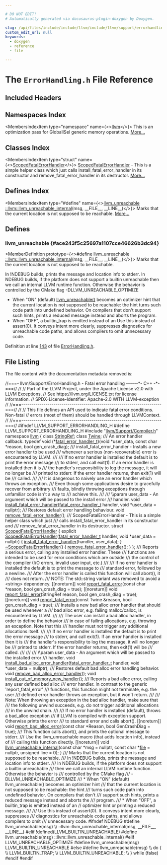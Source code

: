 ```yaml
---

# DO NOT EDIT!
# Automatically generated via docusaurus-plugin-doxygen by Doxygen.

slug: /api/files/include/include/llvm/include/llvm/support/errorhandling-h
custom_edit_url: null
keywords:
  - doxygen
  - reference
  - file

---
```





# The `ErrorHandling.h` File Reference

<DoxygenPage pluginConfig={pluginConfig}>



## Included Headers

<IncludesList>
<IncludesListItem
  filePath="llvm/Support/Compiler.h"
  permalink="/docs/api/files/include/include/llvm/include/llvm/support/compiler-h"
  isLocal="true" />
</IncludesList>

## Namespaces Index

<MembersIndex>

<MembersIndexItem
  type="namespace"
  name={<><a href="/docs/api/namespaces/llvm">llvm</a></>}>
This is an optimization pass for GlobalISel generic memory operations. <a href="/docs/api/namespaces/llvm/#details">More...</a>
</MembersIndexItem>

</MembersIndex>

## Classes Index

<MembersIndex>

<MembersIndexItem
  type="struct"
  name={<><a href="/docs/api/structs/llvm/scopedfatalerrorhandler">ScopedFatalErrorHandler</a></>}>
<a href="/docs/api/structs/llvm/scopedfatalerrorhandler">ScopedFatalErrorHandler</a> - This is a simple helper class which just calls install&#95;fatal&#95;error&#95;handler in its constructor and remove&#95;fatal&#95;error&#95;handler in its destructor. <a href="/docs/api/structs/llvm/scopedfatalerrorhandler/#details">More...</a>
</MembersIndexItem>

</MembersIndex>

## Defines Index

<MembersIndex>

<MembersIndexItem
  type="#define"
  name={<><a href="#ace243f5c25697a1107cce46626b3dc94">llvm&#95;unreachable</a>&nbsp;&nbsp;&nbsp;  <a href="/docs/api/namespaces/llvm/#a8cb1f2bd469f8a823857a1cf1447a0e3">::llvm::llvm&#95;unreachable&#95;internal</a>(msg, &#95;&#95;FILE&#95;&#95;, &#95;&#95;LINE&#95;&#95;)</>}>
Marks that the current location is not supposed to be reachable. <a href="#ace243f5c25697a1107cce46626b3dc94">More...</a>
</MembersIndexItem>

</MembersIndex>


<SectionDefinition>

## Defines

### llvm&#95;unreachable {#ace243f5c25697a1107cce46626b3dc94}

<MemberDefinition
  prototype={<>#define llvm&#95;unreachable&nbsp;&nbsp;&nbsp;  <a href="/docs/api/namespaces/llvm/#a8cb1f2bd469f8a823857a1cf1447a0e3">::llvm::llvm&#95;unreachable&#95;internal</a>(msg, &#95;&#95;FILE&#95;&#95;, &#95;&#95;LINE&#95;&#95;)</>}>
Marks that the current location is not supposed to be reachable.

In !NDEBUG builds, prints the message and location info to stderr. In NDEBUG builds, if the platform does not support a builtin unreachable then we call an internal LLVM runtime function. Otherwise the behavior is controlled by the CMake flag -DLLVM&#95;UNREACHABLE&#95;OPTIMIZE
<ul>
<li>When &quot;ON&quot; (default) <a href="#ace243f5c25697a1107cce46626b3dc94">llvm&#95;unreachable()</a> becomes an optimizer hint that the current location is not supposed to be reachable: the hint turns such code path into undefined behavior. On compilers that don&#39;t support such hints, prints a reduced message instead and aborts the program.</li>
<li>When &quot;OFF&quot;, a builtin&#95;trap is emitted instead of an Use this instead of assert(0). It conveys intent more clearly, suppresses diagnostics for unreachable code paths, and allows compilers to omit unnecessary code.</li>
</ul>

Definition at line <a href="#l00143">143</a> of file <a href="/docs/api/files/include/include/llvm/include/llvm/support/errorhandling-h">ErrorHandling.h</a>.
</MemberDefinition>

</SectionDefinition>

## File Listing

The file content with the documentation metadata removed is:

<ProgramListing>

<Link id="l00001" /><CodeLine lineNumber="1"><Highlight kind="comment">//===- llvm/Support/ErrorHandling.h - Fatal error handling ------&#42;- C++ -&#42;-===//</Highlight><Highlight kind="normal"></Highlight></CodeLine>
<Link id="l00002" /><CodeLine lineNumber="2"><Highlight kind="normal"></Highlight><Highlight kind="comment">//</Highlight><Highlight kind="normal"></Highlight></CodeLine>
<Link id="l00003" /><CodeLine lineNumber="3"><Highlight kind="normal"></Highlight><Highlight kind="comment">// Part of the LLVM Project, under the Apache License v2.0 with LLVM Exceptions.</Highlight><Highlight kind="normal"></Highlight></CodeLine>
<Link id="l00004" /><CodeLine lineNumber="4"><Highlight kind="normal"></Highlight><Highlight kind="comment">// See https://llvm.org/LICENSE.txt for license information.</Highlight><Highlight kind="normal"></Highlight></CodeLine>
<Link id="l00005" /><CodeLine lineNumber="5"><Highlight kind="normal"></Highlight><Highlight kind="comment">// SPDX-License-Identifier: Apache-2.0 WITH LLVM-exception</Highlight><Highlight kind="normal"></Highlight></CodeLine>
<Link id="l00006" /><CodeLine lineNumber="6"><Highlight kind="normal"></Highlight><Highlight kind="comment">//</Highlight><Highlight kind="normal"></Highlight></CodeLine>
<Link id="l00007" /><CodeLine lineNumber="7"><Highlight kind="normal"></Highlight><Highlight kind="comment">//===----------------------------------------------------------------------===//</Highlight><Highlight kind="normal"></Highlight></CodeLine>
<Link id="l00008" /><CodeLine lineNumber="8"><Highlight kind="normal"></Highlight><Highlight kind="comment">//</Highlight><Highlight kind="normal"></Highlight></CodeLine>
<Link id="l00009" /><CodeLine lineNumber="9"><Highlight kind="normal"></Highlight><Highlight kind="comment">// This file defines an API used to indicate fatal error conditions.  Non-fatal</Highlight><Highlight kind="normal"></Highlight></CodeLine>
<Link id="l00010" /><CodeLine lineNumber="10"><Highlight kind="normal"></Highlight><Highlight kind="comment">// errors (most of them) should be handled through LLVMContext.</Highlight><Highlight kind="normal"></Highlight></CodeLine>
<Link id="l00011" /><CodeLine lineNumber="11"><Highlight kind="normal"></Highlight><Highlight kind="comment">//</Highlight><Highlight kind="normal"></Highlight></CodeLine>
<Link id="l00012" /><CodeLine lineNumber="12"><Highlight kind="normal"></Highlight><Highlight kind="comment">//===----------------------------------------------------------------------===//</Highlight><Highlight kind="normal"></Highlight></CodeLine>
<Link id="l00013" /><CodeLine lineNumber="13"><Highlight kind="normal"></Highlight></CodeLine>
<Link id="l00014" /><CodeLine lineNumber="14"><Highlight kind="normal"></Highlight><Highlight kind="preprocessor">#ifndef LLVM&#95;SUPPORT&#95;ERRORHANDLING&#95;H</Highlight><Highlight kind="normal"></Highlight></CodeLine>
<Link id="l00015" /><CodeLine lineNumber="15"><Highlight kind="normal"></Highlight><Highlight kind="preprocessor">#define LLVM&#95;SUPPORT&#95;ERRORHANDLING&#95;H</Highlight><Highlight kind="normal"></Highlight></CodeLine>
<Link id="l00016" /><CodeLine lineNumber="16"><Highlight kind="normal"></Highlight></CodeLine>
<Link id="l00017" /><CodeLine lineNumber="17"><Highlight kind="normal"></Highlight><Highlight kind="preprocessor">#include &quot;<a href="/docs/api/files/include/include/llvm/include/llvm/support/compiler-h">llvm/Support/Compiler.h</a>&quot;</Highlight><Highlight kind="normal"></Highlight></CodeLine>
<Link id="l00018" /><CodeLine lineNumber="18"><Highlight kind="normal"></Highlight></CodeLine>
<Link id="l00019" /><CodeLine lineNumber="19"><Highlight kind="normal"></Highlight><Highlight kind="keyword">namespace </Highlight><Highlight kind="normal"><a href="/docs/api/namespaces/llvm">llvm</a> &#123;</Highlight></CodeLine>
<Link id="l00020" /><CodeLine lineNumber="20"><Highlight kind="normal">  </Highlight><Highlight kind="keyword">class </Highlight><Highlight kind="normal"><a href="/docs/api/classes/llvm/stringref">StringRef</a>;</Highlight></CodeLine>
<Link id="l00021" /><CodeLine lineNumber="21"><Highlight kind="normal">  </Highlight><Highlight kind="keyword">class </Highlight><Highlight kind="normal"><a href="/docs/api/classes/llvm/twine">Twine</a>;</Highlight></CodeLine>
<Link id="l00022" /><CodeLine lineNumber="22"><Highlight kind="normal"></Highlight><Highlight kind="comment"></Highlight></CodeLine>
<Link id="l00023" /><CodeLine lineNumber="23"><Highlight kind="comment">  /// An error handler callback.</Highlight><Highlight kind="normal"></Highlight></CodeLine>
<Link id="l00024" /><CodeLine lineNumber="24" lineLink="/docs/api/namespaces/llvm/#a2965d7e028169f52bdc0f73a65617340"><Highlight kind="normal">  </Highlight><Highlight kind="keyword">typedef</Highlight><Highlight kind="normal"> void (&#42;<a href="/docs/api/namespaces/llvm/#a2965d7e028169f52bdc0f73a65617340">fatal&#95;error&#95;handler&#95;t</a>)(</Highlight><Highlight kind="keywordtype">void</Highlight><Highlight kind="normal"> &#42;user&#95;data,</Highlight></CodeLine>
<Link id="l00025" /><CodeLine lineNumber="25"><Highlight kind="normal">                                        </Highlight><Highlight kind="keyword">const</Highlight><Highlight kind="normal"> </Highlight><Highlight kind="keywordtype">char</Highlight><Highlight kind="normal"> &#42;reason,</Highlight></CodeLine>
<Link id="l00026" /><CodeLine lineNumber="26"><Highlight kind="normal">                                        </Highlight><Highlight kind="keywordtype">bool</Highlight><Highlight kind="normal"> gen&#95;crash&#95;diag);</Highlight></CodeLine>
<Link id="l00027" /><CodeLine lineNumber="27"><Highlight kind="normal"></Highlight><Highlight kind="comment"></Highlight></CodeLine>
<Link id="l00028" /><CodeLine lineNumber="28"><Highlight kind="comment">  /// install&#95;fatal&#95;error&#95;handler - Installs a new error handler to be used</Highlight></CodeLine>
<Link id="l00029" /><CodeLine lineNumber="29"><Highlight kind="comment">  /// whenever a serious (non-recoverable) error is encountered by LLVM.</Highlight></CodeLine>
<Link id="l00030" /><CodeLine lineNumber="30"><Highlight kind="comment">  ///</Highlight></CodeLine>
<Link id="l00031" /><CodeLine lineNumber="31"><Highlight kind="comment">  /// If no error handler is installed the default is to print the error message</Highlight></CodeLine>
<Link id="l00032" /><CodeLine lineNumber="32"><Highlight kind="comment">  /// to stderr, and call exit(1).  If an error handler is installed then it is</Highlight></CodeLine>
<Link id="l00033" /><CodeLine lineNumber="33"><Highlight kind="comment">  /// the handler&#39;s responsibility to log the message, it will no longer be</Highlight></CodeLine>
<Link id="l00034" /><CodeLine lineNumber="34"><Highlight kind="comment">  /// printed to stderr.  If the error handler returns, then exit(1) will be</Highlight></CodeLine>
<Link id="l00035" /><CodeLine lineNumber="35"><Highlight kind="comment">  /// called.</Highlight></CodeLine>
<Link id="l00036" /><CodeLine lineNumber="36"><Highlight kind="comment">  ///</Highlight></CodeLine>
<Link id="l00037" /><CodeLine lineNumber="37"><Highlight kind="comment">  /// It is dangerous to naively use an error handler which throws an exception.</Highlight></CodeLine>
<Link id="l00038" /><CodeLine lineNumber="38"><Highlight kind="comment">  /// Even though some applications desire to gracefully recover from arbitrary</Highlight></CodeLine>
<Link id="l00039" /><CodeLine lineNumber="39"><Highlight kind="comment">  /// faults, blindly throwing exceptions through unfamiliar code isn&#39;t a way to</Highlight></CodeLine>
<Link id="l00040" /><CodeLine lineNumber="40"><Highlight kind="comment">  /// achieve this.</Highlight></CodeLine>
<Link id="l00041" /><CodeLine lineNumber="41"><Highlight kind="comment">  ///</Highlight></CodeLine>
<Link id="l00042" /><CodeLine lineNumber="42"><Highlight kind="comment">  /// \\param user&#95;data - An argument which will be passed to the install error</Highlight></CodeLine>
<Link id="l00043" /><CodeLine lineNumber="43"><Highlight kind="comment">  /// handler.</Highlight><Highlight kind="normal"></Highlight></CodeLine>
<Link id="l00044" /><CodeLine lineNumber="44"><Highlight kind="normal">  </Highlight><Highlight kind="keywordtype">void</Highlight><Highlight kind="normal"> <a href="/docs/api/namespaces/llvm/#a2aeb96bbf49b1dd8f8a6cf1ceb4e86a7">install&#95;fatal&#95;error&#95;handler</a>(<a href="/docs/api/namespaces/llvm/#a2965d7e028169f52bdc0f73a65617340">fatal&#95;error&#95;handler&#95;t</a> handler,</Highlight></CodeLine>
<Link id="l00045" /><CodeLine lineNumber="45"><Highlight kind="normal">                                   </Highlight><Highlight kind="keywordtype">void</Highlight><Highlight kind="normal"> &#42;user&#95;data = </Highlight><Highlight kind="keyword">nullptr</Highlight><Highlight kind="normal">);</Highlight></CodeLine>
<Link id="l00046" /><CodeLine lineNumber="46"><Highlight kind="normal"></Highlight><Highlight kind="comment"></Highlight></CodeLine>
<Link id="l00047" /><CodeLine lineNumber="47"><Highlight kind="comment">  /// Restores default error handling behaviour.</Highlight><Highlight kind="normal"></Highlight></CodeLine>
<Link id="l00048" /><CodeLine lineNumber="48"><Highlight kind="normal">  </Highlight><Highlight kind="keywordtype">void</Highlight><Highlight kind="normal"> <a href="/docs/api/namespaces/llvm/#abdb4f14b8a339d669818c3c274d1add3">remove&#95;fatal&#95;error&#95;handler</a>();</Highlight></CodeLine>
<Link id="l00049" /><CodeLine lineNumber="49"><Highlight kind="normal"></Highlight><Highlight kind="comment"></Highlight></CodeLine>
<Link id="l00050" /><CodeLine lineNumber="50"><Highlight kind="comment">  /// ScopedFatalErrorHandler - This is a simple helper class which just</Highlight></CodeLine>
<Link id="l00051" /><CodeLine lineNumber="51"><Highlight kind="comment">  /// calls install&#95;fatal&#95;error&#95;handler in its constructor and</Highlight></CodeLine>
<Link id="l00052" /><CodeLine lineNumber="52"><Highlight kind="comment">  /// remove&#95;fatal&#95;error&#95;handler in its destructor.</Highlight><Highlight kind="normal"></Highlight></CodeLine>
<Link id="l00053" /><CodeLine lineNumber="53" lineLink="/docs/api/structs/llvm/scopedfatalerrorhandler"><Highlight kind="normal">  </Highlight><Highlight kind="keyword">struct </Highlight><Highlight kind="normal"><a href="/docs/api/structs/llvm/scopedfatalerrorhandler/#ab6d58ae60a445b2ac50c74d4fb295935">ScopedFatalErrorHandler</a> &#123;</Highlight></CodeLine>
<Link id="l00054" /><CodeLine lineNumber="54" lineLink="/docs/api/structs/llvm/scopedfatalerrorhandler/#ab6d58ae60a445b2ac50c74d4fb295935"><Highlight kind="normal">    </Highlight><Highlight kind="keyword">explicit</Highlight><Highlight kind="normal"> <a href="/docs/api/structs/llvm/scopedfatalerrorhandler/#ab6d58ae60a445b2ac50c74d4fb295935">ScopedFatalErrorHandler</a>(<a href="/docs/api/namespaces/llvm/#a2965d7e028169f52bdc0f73a65617340">fatal&#95;error&#95;handler&#95;t</a> handler,</Highlight></CodeLine>
<Link id="l00055" /><CodeLine lineNumber="55"><Highlight kind="normal">                                     </Highlight><Highlight kind="keywordtype">void</Highlight><Highlight kind="normal"> &#42;user&#95;data = </Highlight><Highlight kind="keyword">nullptr</Highlight><Highlight kind="normal">) &#123;</Highlight></CodeLine>
<Link id="l00056" /><CodeLine lineNumber="56"><Highlight kind="normal">      <a href="/docs/api/namespaces/llvm/#a2aeb96bbf49b1dd8f8a6cf1ceb4e86a7">install&#95;fatal&#95;error&#95;handler</a>(handler, user&#95;data);</Highlight></CodeLine>
<Link id="l00057" /><CodeLine lineNumber="57"><Highlight kind="normal">    &#125;</Highlight></CodeLine>
<Link id="l00058" /><CodeLine lineNumber="58"><Highlight kind="normal"></Highlight></CodeLine>
<Link id="l00059" /><CodeLine lineNumber="59" lineLink="/docs/api/structs/llvm/scopedfatalerrorhandler/#a74d9e4e112d5448ea58d065dd9696598"><Highlight kind="normal">    <a href="/docs/api/structs/llvm/scopedfatalerrorhandler/#a74d9e4e112d5448ea58d065dd9696598">~ScopedFatalErrorHandler</a>() &#123; <a href="/docs/api/namespaces/llvm/#abdb4f14b8a339d669818c3c274d1add3">remove&#95;fatal&#95;error&#95;handler</a>(); &#125;</Highlight></CodeLine>
<Link id="l00060" /><CodeLine lineNumber="60"><Highlight kind="normal">  &#125;;</Highlight></CodeLine>
<Link id="l00061" /><CodeLine lineNumber="61"><Highlight kind="normal"></Highlight><Highlight kind="comment"></Highlight></CodeLine>
<Link id="l00062" /><CodeLine lineNumber="62"><Highlight kind="comment">/// Reports a serious error, calling any installed error handler. These</Highlight></CodeLine>
<Link id="l00063" /><CodeLine lineNumber="63"><Highlight kind="comment">/// functions are intended to be used for error conditions which are outside</Highlight></CodeLine>
<Link id="l00064" /><CodeLine lineNumber="64"><Highlight kind="comment">/// the control of the compiler (I/O errors, invalid user input, etc.)</Highlight></CodeLine>
<Link id="l00065" /><CodeLine lineNumber="65"><Highlight kind="comment">///</Highlight></CodeLine>
<Link id="l00066" /><CodeLine lineNumber="66"><Highlight kind="comment">/// If no error handler is installed the default is to print the message to</Highlight></CodeLine>
<Link id="l00067" /><CodeLine lineNumber="67"><Highlight kind="comment">/// standard error, followed by a newline.</Highlight></CodeLine>
<Link id="l00068" /><CodeLine lineNumber="68"><Highlight kind="comment">/// After the error handler is called this function will call abort(), it</Highlight></CodeLine>
<Link id="l00069" /><CodeLine lineNumber="69"><Highlight kind="comment">/// does not return.</Highlight></CodeLine>
<Link id="l00070" /><CodeLine lineNumber="70"><Highlight kind="comment">/// NOTE: The std::string variant was removed to avoid a &lt;string&gt; dependency.</Highlight><Highlight kind="normal"></Highlight></CodeLine>
<Link id="l00071" /><CodeLine lineNumber="71"><Highlight kind="normal">&#91;&#91;noreturn&#93;&#93; </Highlight><Highlight kind="keywordtype">void</Highlight><Highlight kind="normal"> <a href="/docs/api/namespaces/llvm/#a7f2a3d4dcfee70225988aec53ff1e173">report&#95;fatal&#95;error</a>(</Highlight><Highlight kind="keyword">const</Highlight><Highlight kind="normal"> </Highlight><Highlight kind="keywordtype">char</Highlight><Highlight kind="normal"> &#42;reason,</Highlight></CodeLine>
<Link id="l00072" /><CodeLine lineNumber="72"><Highlight kind="normal">                                     </Highlight><Highlight kind="keywordtype">bool</Highlight><Highlight kind="normal"> gen&#95;crash&#95;diag = </Highlight><Highlight kind="keyword">true</Highlight><Highlight kind="normal">);</Highlight></CodeLine>
<Link id="l00073" /><CodeLine lineNumber="73"><Highlight kind="normal">&#91;&#91;noreturn&#93;&#93; </Highlight><Highlight kind="keywordtype">void</Highlight><Highlight kind="normal"> <a href="/docs/api/namespaces/llvm/#a7f2a3d4dcfee70225988aec53ff1e173">report&#95;fatal&#95;error</a>(StringRef reason,</Highlight></CodeLine>
<Link id="l00074" /><CodeLine lineNumber="74"><Highlight kind="normal">                                     </Highlight><Highlight kind="keywordtype">bool</Highlight><Highlight kind="normal"> gen&#95;crash&#95;diag = </Highlight><Highlight kind="keyword">true</Highlight><Highlight kind="normal">);</Highlight></CodeLine>
<Link id="l00075" /><CodeLine lineNumber="75"><Highlight kind="normal">&#91;&#91;noreturn&#93;&#93; </Highlight><Highlight kind="keywordtype">void</Highlight><Highlight kind="normal"> <a href="/docs/api/namespaces/llvm/#a7f2a3d4dcfee70225988aec53ff1e173">report&#95;fatal&#95;error</a>(</Highlight><Highlight kind="keyword">const</Highlight><Highlight kind="normal"> Twine &amp;reason,</Highlight></CodeLine>
<Link id="l00076" /><CodeLine lineNumber="76"><Highlight kind="normal">                                     </Highlight><Highlight kind="keywordtype">bool</Highlight><Highlight kind="normal"> gen&#95;crash&#95;diag = </Highlight><Highlight kind="keyword">true</Highlight><Highlight kind="normal">);</Highlight></CodeLine>
<Link id="l00077" /><CodeLine lineNumber="77"><Highlight kind="normal"></Highlight><Highlight kind="comment"></Highlight></CodeLine>
<Link id="l00078" /><CodeLine lineNumber="78"><Highlight kind="comment">/// Installs a new bad alloc error handler that should be used whenever a</Highlight></CodeLine>
<Link id="l00079" /><CodeLine lineNumber="79"><Highlight kind="comment">/// bad alloc error, e.g. failing malloc/calloc, is encountered by LLVM.</Highlight></CodeLine>
<Link id="l00080" /><CodeLine lineNumber="80"><Highlight kind="comment">///</Highlight></CodeLine>
<Link id="l00081" /><CodeLine lineNumber="81"><Highlight kind="comment">/// The user can install a bad alloc handler, in order to define the behavior</Highlight></CodeLine>
<Link id="l00082" /><CodeLine lineNumber="82"><Highlight kind="comment">/// in case of failing allocations, e.g. throwing an exception. Note that this</Highlight></CodeLine>
<Link id="l00083" /><CodeLine lineNumber="83"><Highlight kind="comment">/// handler must not trigger any additional allocations itself.</Highlight></CodeLine>
<Link id="l00084" /><CodeLine lineNumber="84"><Highlight kind="comment">///</Highlight></CodeLine>
<Link id="l00085" /><CodeLine lineNumber="85"><Highlight kind="comment">/// If no error handler is installed the default is to print the error message</Highlight></CodeLine>
<Link id="l00086" /><CodeLine lineNumber="86"><Highlight kind="comment">/// to stderr, and call exit(1).  If an error handler is installed then it is</Highlight></CodeLine>
<Link id="l00087" /><CodeLine lineNumber="87"><Highlight kind="comment">/// the handler&#39;s responsibility to log the message, it will no longer be</Highlight></CodeLine>
<Link id="l00088" /><CodeLine lineNumber="88"><Highlight kind="comment">/// printed to stderr.  If the error handler returns, then exit(1) will be</Highlight></CodeLine>
<Link id="l00089" /><CodeLine lineNumber="89"><Highlight kind="comment">/// called.</Highlight></CodeLine>
<Link id="l00090" /><CodeLine lineNumber="90"><Highlight kind="comment">///</Highlight></CodeLine>
<Link id="l00091" /><CodeLine lineNumber="91"><Highlight kind="comment">///</Highlight></CodeLine>
<Link id="l00092" /><CodeLine lineNumber="92"><Highlight kind="comment">/// \\param user&#95;data - An argument which will be passed to the installed error</Highlight></CodeLine>
<Link id="l00093" /><CodeLine lineNumber="93"><Highlight kind="comment">/// handler.</Highlight><Highlight kind="normal"></Highlight></CodeLine>
<Link id="l00094" /><CodeLine lineNumber="94"><Highlight kind="normal"></Highlight><Highlight kind="keywordtype">void</Highlight><Highlight kind="normal"> <a href="/docs/api/namespaces/llvm/#a311f776700d2c293136de3dd6b259c1d">install&#95;bad&#95;alloc&#95;error&#95;handler</a>(<a href="/docs/api/namespaces/llvm/#a2965d7e028169f52bdc0f73a65617340">fatal&#95;error&#95;handler&#95;t</a> handler,</Highlight></CodeLine>
<Link id="l00095" /><CodeLine lineNumber="95"><Highlight kind="normal">                                     </Highlight><Highlight kind="keywordtype">void</Highlight><Highlight kind="normal"> &#42;user&#95;data = </Highlight><Highlight kind="keyword">nullptr</Highlight><Highlight kind="normal">);</Highlight></CodeLine>
<Link id="l00096" /><CodeLine lineNumber="96"><Highlight kind="normal"></Highlight><Highlight kind="comment"></Highlight></CodeLine>
<Link id="l00097" /><CodeLine lineNumber="97"><Highlight kind="comment">/// Restores default bad alloc error handling behavior.</Highlight><Highlight kind="normal"></Highlight></CodeLine>
<Link id="l00098" /><CodeLine lineNumber="98"><Highlight kind="normal"></Highlight><Highlight kind="keywordtype">void</Highlight><Highlight kind="normal"> <a href="/docs/api/namespaces/llvm/#a3d240012e1f696d78bdc7a9dbd569768">remove&#95;bad&#95;alloc&#95;error&#95;handler</a>();</Highlight></CodeLine>
<Link id="l00099" /><CodeLine lineNumber="99"><Highlight kind="normal"></Highlight></CodeLine>
<Link id="l00100" /><CodeLine lineNumber="100"><Highlight kind="normal"></Highlight><Highlight kind="keywordtype">void</Highlight><Highlight kind="normal"> <a href="/docs/api/namespaces/llvm/#a80220d8755a4812455d9bdf5ea315a08">install&#95;out&#95;of&#95;memory&#95;new&#95;handler</a>();</Highlight></CodeLine>
<Link id="l00101" /><CodeLine lineNumber="101"><Highlight kind="normal"></Highlight><Highlight kind="comment"></Highlight></CodeLine>
<Link id="l00102" /><CodeLine lineNumber="102"><Highlight kind="comment">/// Reports a bad alloc error, calling any user defined bad alloc</Highlight></CodeLine>
<Link id="l00103" /><CodeLine lineNumber="103"><Highlight kind="comment">/// error handler. In contrast to the generic &#39;report&#95;fatal&#95;error&#39;</Highlight></CodeLine>
<Link id="l00104" /><CodeLine lineNumber="104"><Highlight kind="comment">/// functions, this function might not terminate, e.g. the user</Highlight></CodeLine>
<Link id="l00105" /><CodeLine lineNumber="105"><Highlight kind="comment">/// defined error handler throws an exception, but it won&#39;t return.</Highlight></CodeLine>
<Link id="l00106" /><CodeLine lineNumber="106"><Highlight kind="comment">///</Highlight></CodeLine>
<Link id="l00107" /><CodeLine lineNumber="107"><Highlight kind="comment">/// Note: When throwing an exception in the bad alloc handler, make sure that</Highlight></CodeLine>
<Link id="l00108" /><CodeLine lineNumber="108"><Highlight kind="comment">/// the following unwind succeeds, e.g. do not trigger additional allocations</Highlight></CodeLine>
<Link id="l00109" /><CodeLine lineNumber="109"><Highlight kind="comment">/// in the unwind chain.</Highlight></CodeLine>
<Link id="l00110" /><CodeLine lineNumber="110"><Highlight kind="comment">///</Highlight></CodeLine>
<Link id="l00111" /><CodeLine lineNumber="111"><Highlight kind="comment">/// If no error handler is installed (default), throws a bad&#95;alloc exception</Highlight></CodeLine>
<Link id="l00112" /><CodeLine lineNumber="112"><Highlight kind="comment">/// if LLVM is compiled with exception support. Otherwise prints the error</Highlight></CodeLine>
<Link id="l00113" /><CodeLine lineNumber="113"><Highlight kind="comment">/// to standard error and calls abort().</Highlight><Highlight kind="normal"></Highlight></CodeLine>
<Link id="l00114" /><CodeLine lineNumber="114"><Highlight kind="normal">&#91;&#91;noreturn&#93;&#93; </Highlight><Highlight kind="keywordtype">void</Highlight><Highlight kind="normal"> <a href="/docs/api/namespaces/llvm/#afcd76d92f6ad67759238ccef6ec883af">report&#95;bad&#95;alloc&#95;error</a>(</Highlight><Highlight kind="keyword">const</Highlight><Highlight kind="normal"> </Highlight><Highlight kind="keywordtype">char</Highlight><Highlight kind="normal"> &#42;Reason,</Highlight></CodeLine>
<Link id="l00115" /><CodeLine lineNumber="115"><Highlight kind="normal">                                         </Highlight><Highlight kind="keywordtype">bool</Highlight><Highlight kind="normal"> GenCrashDiag = </Highlight><Highlight kind="keyword">true</Highlight><Highlight kind="normal">);</Highlight></CodeLine>
<Link id="l00116" /><CodeLine lineNumber="116"><Highlight kind="normal"></Highlight><Highlight kind="comment"></Highlight></CodeLine>
<Link id="l00117" /><CodeLine lineNumber="117"><Highlight kind="comment">/// This function calls abort(), and prints the optional message to stderr.</Highlight></CodeLine>
<Link id="l00118" /><CodeLine lineNumber="118"><Highlight kind="comment">/// Use the llvm&#95;unreachable macro (that adds location info), instead of</Highlight></CodeLine>
<Link id="l00119" /><CodeLine lineNumber="119"><Highlight kind="comment">/// calling this function directly.</Highlight><Highlight kind="normal"></Highlight></CodeLine>
<Link id="l00120" /><CodeLine lineNumber="120"><Highlight kind="normal">&#91;&#91;noreturn&#93;&#93; </Highlight><Highlight kind="keywordtype">void</Highlight><Highlight kind="normal"></Highlight></CodeLine>
<Link id="l00121" /><CodeLine lineNumber="121"><Highlight kind="normal"><a href="/docs/api/namespaces/llvm/#a8cb1f2bd469f8a823857a1cf1447a0e3">llvm&#95;unreachable&#95;internal</a>(</Highlight><Highlight kind="keyword">const</Highlight><Highlight kind="normal"> </Highlight><Highlight kind="keywordtype">char</Highlight><Highlight kind="normal"> &#42;msg = </Highlight><Highlight kind="keyword">nullptr</Highlight><Highlight kind="normal">, </Highlight><Highlight kind="keyword">const</Highlight><Highlight kind="normal"> </Highlight><Highlight kind="keywordtype">char</Highlight><Highlight kind="normal"> &#42;<a href="/docs/api/files/lib/lib/analysis/regionprinter-cpp/#a79dce2d3eafaf25bf0df59f56caf9712">file</a> = </Highlight><Highlight kind="keyword">nullptr</Highlight><Highlight kind="normal">,</Highlight></CodeLine>
<Link id="l00122" /><CodeLine lineNumber="122"><Highlight kind="normal">                          </Highlight><Highlight kind="keywordtype">unsigned</Highlight><Highlight kind="normal"> line = 0);</Highlight></CodeLine>
<Link id="l00123" /><CodeLine lineNumber="123"><Highlight kind="normal">&#125;</Highlight></CodeLine>
<Link id="l00124" /><CodeLine lineNumber="124"><Highlight kind="normal"></Highlight><Highlight kind="comment"></Highlight></CodeLine>
<Link id="l00125" /><CodeLine lineNumber="125"><Highlight kind="comment">/// Marks that the current location is not supposed to be reachable.</Highlight></CodeLine>
<Link id="l00126" /><CodeLine lineNumber="126"><Highlight kind="comment">/// In !NDEBUG builds, prints the message and location info to stderr.</Highlight></CodeLine>
<Link id="l00127" /><CodeLine lineNumber="127"><Highlight kind="comment">/// In NDEBUG builds, if the platform does not support a builtin unreachable</Highlight></CodeLine>
<Link id="l00128" /><CodeLine lineNumber="128"><Highlight kind="comment">/// then we call an internal LLVM runtime function. Otherwise the behavior is</Highlight></CodeLine>
<Link id="l00129" /><CodeLine lineNumber="129"><Highlight kind="comment">/// controlled by the CMake flag</Highlight></CodeLine>
<Link id="l00130" /><CodeLine lineNumber="130"><Highlight kind="comment">///   -DLLVM&#95;UNREACHABLE&#95;OPTIMIZE</Highlight></CodeLine>
<Link id="l00131" /><CodeLine lineNumber="131"><Highlight kind="comment">/// &#42; When &quot;ON&quot; (default) llvm&#95;unreachable() becomes an optimizer hint</Highlight></CodeLine>
<Link id="l00132" /><CodeLine lineNumber="132"><Highlight kind="comment">///   that the current location is not supposed to be reachable: the hint</Highlight></CodeLine>
<Link id="l00133" /><CodeLine lineNumber="133"><Highlight kind="comment">///   turns such code path into undefined behavior.  On compilers that don&#39;t</Highlight></CodeLine>
<Link id="l00134" /><CodeLine lineNumber="134"><Highlight kind="comment">///   support such hints, prints a reduced message instead and aborts the</Highlight></CodeLine>
<Link id="l00135" /><CodeLine lineNumber="135"><Highlight kind="comment">///   program.</Highlight></CodeLine>
<Link id="l00136" /><CodeLine lineNumber="136"><Highlight kind="comment">/// &#42; When &quot;OFF&quot;, a builtin&#95;trap is emitted instead of an</Highlight><Highlight kind="normal"></Highlight></CodeLine>
<Link id="l00137" /><CodeLine lineNumber="137"><Highlight kind="normal"></Highlight><Highlight kind="comment">//    optimizer hint or printing a reduced message.</Highlight><Highlight kind="comment"></Highlight></CodeLine>
<Link id="l00138" /><CodeLine lineNumber="138"><Highlight kind="comment">///</Highlight></CodeLine>
<Link id="l00139" /><CodeLine lineNumber="139"><Highlight kind="comment">/// Use this instead of assert(0). It conveys intent more clearly, suppresses</Highlight></CodeLine>
<Link id="l00140" /><CodeLine lineNumber="140"><Highlight kind="comment">/// diagnostics for unreachable code paths, and allows compilers to omit</Highlight></CodeLine>
<Link id="l00141" /><CodeLine lineNumber="141"><Highlight kind="comment">/// unnecessary code.</Highlight><Highlight kind="normal"></Highlight></CodeLine>
<Link id="l00142" /><CodeLine lineNumber="142"><Highlight kind="normal"></Highlight><Highlight kind="preprocessor">#ifndef NDEBUG</Highlight><Highlight kind="normal"></Highlight></CodeLine>
<Link id="l00143" /><CodeLine lineNumber="143" lineLink="#ace243f5c25697a1107cce46626b3dc94"><Highlight kind="normal"></Highlight><Highlight kind="preprocessor">#define llvm&#95;unreachable(msg) \\</Highlight></CodeLine>
<Link id="l00144" /><CodeLine lineNumber="144"><Highlight kind="preprocessor">  ::llvm::llvm&#95;unreachable&#95;internal(msg, &#95;&#95;FILE&#95;&#95;, &#95;&#95;LINE&#95;&#95;)</Highlight><Highlight kind="normal"></Highlight></CodeLine>
<Link id="l00145" /><CodeLine lineNumber="145"><Highlight kind="normal"></Highlight><Highlight kind="preprocessor">#elif !defined(LLVM&#95;BUILTIN&#95;UNREACHABLE)</Highlight><Highlight kind="normal"></Highlight></CodeLine>
<Link id="l00146" /><CodeLine lineNumber="146"><Highlight kind="normal"></Highlight><Highlight kind="preprocessor">#define llvm&#95;unreachable(msg) ::llvm::llvm&#95;unreachable&#95;internal()</Highlight><Highlight kind="normal"></Highlight></CodeLine>
<Link id="l00147" /><CodeLine lineNumber="147"><Highlight kind="normal"></Highlight><Highlight kind="preprocessor">#elif LLVM&#95;UNREACHABLE&#95;OPTIMIZE</Highlight><Highlight kind="normal"></Highlight></CodeLine>
<Link id="l00148" /><CodeLine lineNumber="148"><Highlight kind="normal"></Highlight><Highlight kind="preprocessor">#define llvm&#95;unreachable(msg) LLVM&#95;BUILTIN&#95;UNREACHABLE</Highlight><Highlight kind="normal"></Highlight></CodeLine>
<Link id="l00149" /><CodeLine lineNumber="149"><Highlight kind="normal"></Highlight><Highlight kind="preprocessor">#else</Highlight><Highlight kind="normal"></Highlight></CodeLine>
<Link id="l00150" /><CodeLine lineNumber="150"><Highlight kind="normal"></Highlight><Highlight kind="preprocessor">#define llvm&#95;unreachable(msg)                                                  \\</Highlight></CodeLine>
<Link id="l00151" /><CodeLine lineNumber="151"><Highlight kind="preprocessor">  do &#123;                                                                         \\</Highlight></CodeLine>
<Link id="l00152" /><CodeLine lineNumber="152"><Highlight kind="preprocessor">    LLVM&#95;BUILTIN&#95;TRAP;                                                         \\</Highlight></CodeLine>
<Link id="l00153" /><CodeLine lineNumber="153"><Highlight kind="preprocessor">    LLVM&#95;BUILTIN&#95;UNREACHABLE;                                                  \\</Highlight></CodeLine>
<Link id="l00154" /><CodeLine lineNumber="154"><Highlight kind="preprocessor">  &#125; while (false)</Highlight><Highlight kind="normal"></Highlight></CodeLine>
<Link id="l00155" /><CodeLine lineNumber="155"><Highlight kind="normal"></Highlight><Highlight kind="preprocessor">#endif</Highlight><Highlight kind="normal"></Highlight></CodeLine>
<Link id="l00156" /><CodeLine lineNumber="156"><Highlight kind="normal"></Highlight></CodeLine>
<Link id="l00157" /><CodeLine lineNumber="157"><Highlight kind="normal"></Highlight><Highlight kind="preprocessor">#endif</Highlight></CodeLine>

</ProgramListing>

</DoxygenPage>

